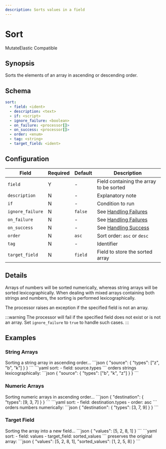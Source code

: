 ```yaml
---
description: Sorts values in a field
---
```


# Sort

<span class="theme-doc-version-badge badge badge--primary">Mutate</span><span class="theme-doc-version-badge badge badge--secondary">Elastic Compatible</span>

## Synopsis

Sorts the elements of an array in ascending or descending order.

## Schema

```yaml {2}
sort:
  - field: <ident>
  - description: <text>
  - if: <script>
  - ignore_failure: <boolean>
  - on_failure: <processor[]>
  - on_success: <processor[]>
  - order: <enum>
  - tag: <string>
  - target_field: <ident>
```

## Configuration

|Field|Required|Default|Description|
|---|---|---|---|
|`field`|Y|-|Field containing the array to be sorted|
|`description`|N|-|Explanatory note|
|`if`|N|-|Condition to run|
|`ignore_failure`|N|`false`|See [Handling Failures](../handling-failures.mdx)|
|`on_failure`|N|-|See [Handling Failures](../handling-failures.mdx)|
|`on_success`|N|-|See [Handling Success](../handling-success.mdx)|
|`order`|N|`asc`|Sort order: `asc` or `desc`|
|`tag`|N|-|Identifier|
|`target_field`|N|`field`|Field to store the sorted array|

## Details

Arrays of numbers will be sorted numerically, whereas string arrays will be sorted lexicographically. When dealing with mixed arrays containing both strings and numbers, the sorting is performed lexicographically.

The processor raises an exception if the specified field is not an array.

:::warning
The processor will fail if the specified field does not exist or is not an array. Set `ignore_failure` to `true` to handle such cases.
:::

## Examples

### String Arrays

<ExampleGrid>
  <CommentCol>
    Sorting a string array in ascending order...
  </CommentCol>
  <CodeCol>
    ```json
    {
      "source": {
        "types": ["z", "b", "k"]
      }
    }
    ```
    ```yaml
    sort:
      - field: source.types
    ```
  </CodeCol>
  <CommentCol>
    orders strings lexicographically:
  </CommentCol>
  <CodeCol>
    ```json
    {
      "source": {
        "types": ["b", "k", "z"]
      }
    }
    ```
  </CodeCol>
</ExampleGrid>

### Numeric Arrays

<ExampleGrid>
  <CommentCol>
    Sorting numeric arrays in ascending order...
  </CommentCol>
  <CodeCol>
    ```json
    {
      "destination": {
        "types": [9, 3, 7]
      }
    }
    ```
    ```yaml
    sort:
      - field: destination.types
      - order: asc
    ```
  </CodeCol>
  <CommentCol>
    orders numbers numerically:
  </CommentCol>
  <CodeCol>
    ```json
    {
      "destination": {
        "types": [3, 7, 9]
      }
    }
    ```
  </CodeCol>
</ExampleGrid>

### Target Field

<ExampleGrid>
  <CommentCol>
    Sorting the array into a new field...
  </CommentCol>
  <CodeCol>
    ```json
    {
      "values": [5, 2, 8, 1]
    }
    ```
    ```yaml
    sort:
      - field: values
      - target_field: sorted_values
    ```
  </CodeCol>
  <CommentCol>
    preserves the original array:
  </CommentCol>
  <CodeCol>
    ```json
    {
      "values": [5, 2, 8, 1],
      "sorted_values": [1, 2, 5, 8]
    }
    ```
  </CodeCol>
</ExampleGrid>
